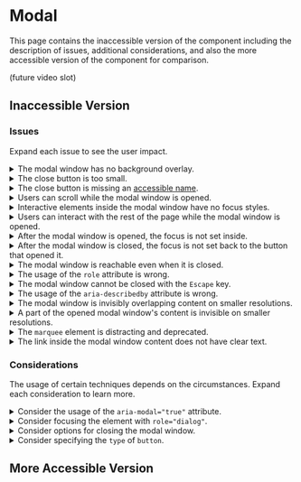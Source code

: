 
# Modal

This page contains the inaccessible version of the component including the description of issues, additional considerations, and also the more accessible version of the component for comparison.

(future video slot)

## Inaccessible Version

<PreviewWrapper title="Inaccessible modal" codeHref="https://codesandbox.io/s/inaccessible-modal-tpmvko">
  <Modal />
</PreviewWrapper>

### Issues

Expand each issue to see the user impact.

<details>
    <summary>The modal window has no background overlay.</summary>
    Modal windows should usually have a dark overlay in the background so users are focused on the information in the modal window while not being able to interact with the outside content.
</details>
<details>
    <summary>The close button is too small.</summary>
    It is very difficult for mouse users (especially for those with tremors) to activate the close button. The interactive area should be much bigger.
</details>
<details>
    <summary>The close button is missing an <a href="/docs/wcag-documents/glossary-of-terms#accessible-name">accessible name</a>.</summary>
    Visually impaired users of assistive technologies do not know what the button is for, as <a href="/docs/wcag-documents/glossary-of-terms#screen-reader">screen readers</a> would announce only the &quot;X button&quot;. While this can be clear to some users, it is not clear to all.
</details>
<details>
    <summary>Users can scroll while the modal window is opened.</summary>
    The page should prevent users from scrolling when the modal window is opened as they should not be able to interact with the rest of the page.
</details>
<details>
    <summary>Interactive elements inside the modal window have no focus styles.</summary>
    Sighted keyboard users cannot see what element inside the modal window is currently focused.
</details>
<details>
    <summary>Users can interact with the rest of the page while the modal window is opened.</summary>
    Users should focus only on the modal window before they close it. Otherwise, keyboard users might not realize they are already away from the modal window.
</details>
<details>
    <summary>After the modal window is opened, the focus is not set inside.</summary>
    Without setting focus inside the modal window, keyboard users might never reach it as it can be hidden deep in the DOM. It is necessary to move focus on certain user interactions, such as opening the modal window.
</details>
<details>
    <summary>After the modal window is closed, the focus is not set back to the button that opened it.</summary>
    The modal window is a temporary stop for users. Keyboard users should be able to continue their journey from the point where they got into the modal window.
</details>
<details>
    <summary>The modal window is reachable even when it is closed.</summary>
    The inactive modal window must be hidden (or not rendered at all) from both assistive technology and sighted users. Focusing on the invisible place is an anti-pattern.
</details>
<details>
    <summary>The usage of the <code>role</code> attribute is wrong.</summary>
    There is no <code>modal</code> role. Instead, the <code>dialog</code> role should be used to help assistive technologies with the identification of the dialog.
</details>
<details>
    <summary>The modal window cannot be closed with the <code>Escape</code> key.</summary>
    Keyboard users must be able to close the opened modal window with the <code>Escape</code> key.
</details>
<details>
    <summary>The usage of the <code>aria-describedby</code> attribute is wrong.</summary>
    While <code>aria-describedby</code> might optionally be used on the element with the <code>role=&quot;dialog&quot;</code> to provide more information about the modal content, in this case, it is targetting the button, which is invalid. Instead, there should be the <code>aria-labelledby</code> attribute pointing to the modal heading so screen reader users have the title announced when they open and get focused on the modal window.
</details>
<details>
    <summary>The modal window is invisibly overlapping content on smaller resolutions.</summary>
    On mobile resolutions, the inactive modal window with <code>opacity: 0</code> is overlapping a part of the content, so the &quot;Go to Homepage&quot; link is not clickable, and the text is not user-selectable.
</details>
<details>
    <summary>A part of the opened modal window&apos;s content is invisible on smaller resolutions.</summary>
    On mobile resolutions, the opened modal window width is larger than the viewport, so a part of the content is invisible.
</details>
<details>
    <summary>The <code>marquee</code> element is distracting and deprecated.</summary>
    The moving content inside the <code>marquee</code> element is distracting, can be difficult to read and interact with, and the element itself is deprecated.
</details>
<details>
    <summary>The link inside the modal window content does not have clear text.</summary>
    Links with text like &quot;click here&quot;, &quot;read more&quot;, and so on do not provide enough information for users of assistive technologies who tab through the interactive content. Each link should make sense if presented alone without the surrounding context.
</details>

### Considerations

The usage of certain techniques depends on the circumstances. Expand each consideration to learn more.

<details>
    <summary>Consider the usage of the <code>aria-modal=&quot;true&quot;</code> attribute.</summary>
    Some screen readers, when navigating by arrows, allow navigating outside the dialog even with the active focus trap. Using <code>aria-modal=&quot;true&quot;</code> will increase the chances that users will not leave the dialog by browsing.
</details>
<details>
    <summary>Consider focusing the element with <code>role=&quot;dialog&quot;</code>.</summary>
    Sometimes, focusing the first focusable element straight away might not be wanted, and the focus can go directly to the element with <code>role=&quot;dialog&quot;</code>, if it has an <a href="/docs/wcag-documents/glossary-of-terms#accessible-name">accessible name</a> via <code>aria-label</code> or <code>aria-labelledby</code>.
</details>
<details>
    <summary>Consider options for closing the modal window.</summary>
    There are multiple types of modal windows. For instance, closing the modal with the <code>Escape</code> key, clicking the close button, or clicking the overlay is not wanted when you need users to confirm the message, agree to terms, or similar interactions when they can for example choose from proceeding with or canceling an action.
</details>
<details>
    <summary>Consider specifying the <code>type</code> of <code>button</code>.</summary>
    A <code>button</code> without the <code>type</code> attribute defaults to the <code>type=&quot;submit&quot;</code>. While this is important for forms, it is the best practice to always specify the <code>type</code> as it clearly defines what the <code>button</code> does no matter where it is.
</details>

## More Accessible Version

<PreviewWrapper title="More accessible modal" codeHref="https://codesandbox.io/s/accessible-modal-lp9cxe">
  <AccessibleModal />
</PreviewWrapper>
